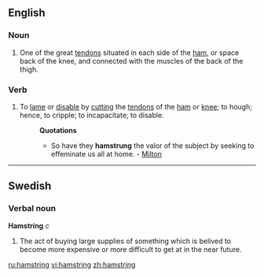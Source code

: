 ==English==

===Noun===
{{en-noun}}

# {{anatomy}} One of the great [[tendon]]s situated in each side of the [[ham]], or space back of the knee, and connected with the muscles of the back of the thigh.

===Verb===
{{en-verb|hamstrings|hamstringing|hamstrung}}

#{{transitive}} To [[lame]] or [[disable]] by [[cut]]ting the [[tendon]]s of the [[ham]] or [[knee]]; to hough; hence, to cripple; to incapacitate; to disable.
#:'''Quotations'''
#:*So have they <b>hamstrung</b> the valor of the subject by seeking to effeminate us all at home. - [[Milton]]

----
==Swedish==

===Verbal noun===
'''Hamstring''' ''c''

#The act of buying large supplies of something which is belived to become more expensive or more difficult to get at in the near future.

[[ru:hamstring]]
[[vi:hamstring]]
[[zh:hamstring]]